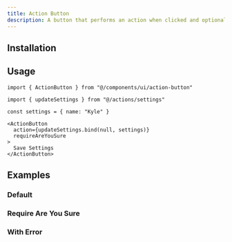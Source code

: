 ```yaml
---
title: Action Button
description: A button that performs an action when clicked and optionally asks for user confirmation.
---
```



<CodePreview demo="action-button/basic" />

## Installation

<Installation registryItem="action-button" />

## Usage

```tsx
import { ActionButton } from "@/components/ui/action-button"
```

```tsx
import { updateSettings } from "@/actions/settings"

const settings = { name: "Kyle" }

<ActionButton
  action={updateSettings.bind(null, settings)}
  requireAreYouSure
>
  Save Settings
</ActionButton>
```

## Examples

### Default

<CodePreview demo="action-button/default" />

### Require Are You Sure

<CodePreview demo="action-button/require-are-you-sure" />

### With Error

<CodePreview demo="action-button/error" />

<ToastProvider />
